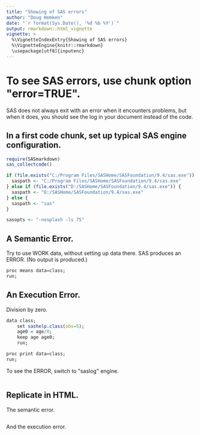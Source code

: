 ```yaml
---
title: "Showing of SAS errors"
author: "Doug Hemken"
date: "`r format(Sys.Date(), '%d %b %Y')`"
output: rmarkdown::html_vignette
vignette: >
  %\VignetteIndexEntry{Showing of SAS errors}
  %\VignetteEngine{knitr::rmarkdown}
  \usepackage[utf8]{inputenc}
---
```

# To see SAS errors, use chunk option \"error=TRUE\".
SAS does not always exit with an error when it encounters problems, but
when it does, you should see the log in your document instead of the code.

## In a first code chunk, set up typical SAS engine configuration.
```r
require(SASmarkdown)
sas_collectcode()

if (file.exists("C:/Program Files/SASHome/SASFoundation/9.4/sas.exe")) {
  saspath <- "C:/Program Files/SASHome/SASFoundation/9.4/sas.exe"
} else if (file.exists("D:/SASHome/SASFoundation/9.4/sas.exe")) {
  saspath <- "D:/SASHome/SASFoundation/9.4/sas.exe"
} else {
  saspath <- "sas"
}

sasopts <- "-nosplash -ls 75"

```
## A Semantic Error.
Try to use WORK data, without setting up data there.
SAS produces an ERROR.  (No output is produced.)
```r
proc means data=class;
run;
```
## An Execution Error.
Division by zero.
```r
data class;
    set sashelp.class(obs=5);
    age0 = age/0;
    keep age age0;
    run;

proc print data=class;
run;
```

To see the ERROR, switch to \"saslog\" engine.
```r
```

## Replicate in HTML.
The semantic error.
```r
```

And the execution error.
```r
```
